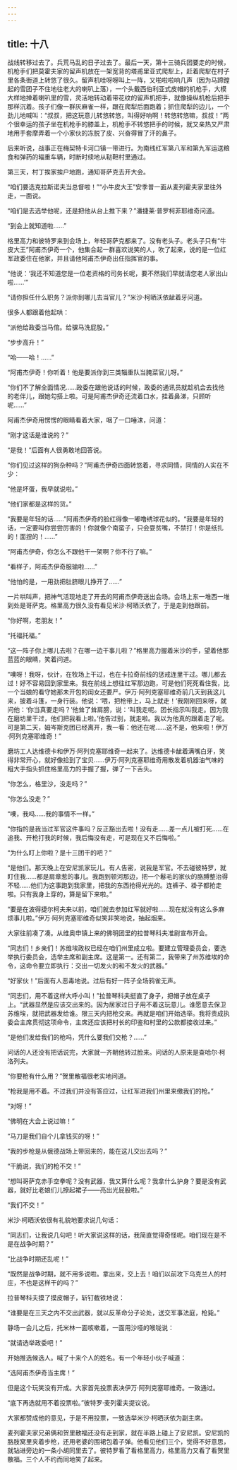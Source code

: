 ```yaml
---
---
---
```

title: 十八
---




战线转移过去了。兵荒马乱的日子过去了。最后一天，第十三骑兵团要走的时候，机枪手们把莫霍夫家的留声机放在一架宽背的塔甫里亚式爬犁上，赶着爬犁在村子里各条街道上转悠了很久。留声机哇呀呀叫上一阵，又啪啦啦响几声（因为马蹄蹚起的雪团子不住地往老大的喇叭上落），一个头戴西伯利亚式皮帽的机枪手，大模大样地掸着喇叭里的雪，灵活地转动着带花纹的留声机把手，就像操纵机枪后把手那样沉着。孩子们像一群灰麻雀一样，跟在爬犁后面跑着；抓住爬犁的边儿，一个劲儿地喊叫：“叔叔，把这玩意儿转悠转悠，叫得好响啊！转悠转悠嘛，叔叔！”两个很幸运的孩子坐在机枪手的膝盖上，机枪手不转悠把手的时候，就又亲热又严肃地用手套摩弄着一个小家伙的冻脱了皮、兴奋得冒了汗的鼻子。

后来听说，战事正在梅契特卡河口镇一带进行。为南线红军第八军和第九军运送粮食和弹药的辎重车辆，时断时续地从鞑靼村里通过。

第三天，村丁挨家挨户地跑，通知哥萨克去开大会。

“咱们要选克拉斯诺夫当总督啦！”“小牛皮大王”安季普一面从麦列霍夫家里往外走，一面说。

“咱们是去选举他呢，还是把他从台上推下来？”潘捷莱·普罗柯菲耶维奇问道。

“到会上就知道啦……”

格里高力和彼特罗来到会场上，年轻哥萨克都来了。没有老头子。老头子只有“牛皮大王”阿甫杰伊奇一个，他集合起一群喜欢说笑的人，吹了起来，说的是一位红军政委住在他家，并且请他阿甫杰伊奇出任指挥官的事。

“他说：‘我还不知道您是一位老资格的司务长呢，要不然我们早就请您老人家出山啦……’”

“请你担任什么职务？派你到哪儿去当官儿？”米沙·柯晒沃依龇着牙问道。

很多人都跟着他起哄：

“派他给政委当马倌。给骒马洗屁股。”

“步步高升！”

“哈——哈！……”

“阿甫杰伊奇！你听着！他是要派你到三类辎重队当腌菜官儿呀。”

“你们不了解全面情况……政委在跟他说话的时候，政委的通讯员就趁机会去找他的老伴儿，跟她勾搭上啦。可是阿甫杰伊奇还流着口水，挂着鼻涕，只顾听呢……”

阿甫杰伊奇用愣愣的眼睛看着大家，咽了一口唾沫，问道：

“刚才这话是谁说的？”

“是我！”后面有人很勇敢地回答说。

“你们见过这样的狗杂种吗？”阿甫杰伊奇四面转悠着，寻求同情，同情的人实在不少：

“他是坏蛋，我早就说啦。”

“他们家都是这样的货。”

“我要是年轻的话……”阿甫杰伊奇的脸红得像一嘟噜绣球花似的。“我要是年轻的话，一定要叫你尝尝厉害的！你就像个南蛮子，只会耍贫嘴，不禁打！你是纸扎的！面捏的！……”

“阿甫杰伊奇，你怎么不跟他干一架啊？你不行了嘛。”

“看样子，阿甫杰伊奇服输啦……”

“他怕的是，一用劲把肚脐眼儿挣开了……”

一片哄叫声，把神气活现地走了开去的阿甫杰伊奇送出会场。会场上东一堆西一堆到处是哥萨克。格里高力很久没有看见米沙·柯晒沃依了，于是走到他跟前。

“你好啊，老朋友！”

“托福托福。”

“这一阵子你上哪儿去啦？在哪一边干事儿啦？”格里高力握着米沙的手，望着他那蓝蓝的眼睛，笑着问道。

“噢呀！我呀，伙计，在牧场上干过，也在卡拉奇前线的惩戒连里干过。哪儿都去过！好不容易回到家里来。我在前线上想往红军那边跑，可是他们死死看住我，比一个当娘的看守她那未开包的闺女还要严。伊万·阿列克塞耶维奇前几天到我这儿来，披着斗篷，一身行装。他说：‘喂，把枪带上，马上就走！’我刚刚回来呀，就问他：‘你当真要走吗？’他耸了耸肩膀，说：‘叫我走呢。团长指示叫我走。因为我在磨坊里干过，他们把我看上啦。’他告过别，就走啦。我以为他真的跟着走了呢。可是第二天，姆岑斯克团已经离开，我一看：他还在呢……这不是，他来啦！伊万·阿列克塞耶维奇！”

磨坊工人达维德卡和伊万·阿列克塞耶维奇一起来了。达维德卡龇着满嘴白牙，笑得非常开心，就好像拾到了宝贝……伊万·阿列克塞耶维奇用散发着机器油气味的粗大手指头抓住格里高力的手握了握，弹了一下舌头。

“你怎么，格里沙，没走吗？”

“你怎么没走？”

“噢，我吗……我的事情不一样。”

“你指的是我当过军官这件事吗？反正豁出去啦！没有走……差一点儿被打死……在追我、开枪打我的时候，我后悔没有走，可是现在又不后悔啦。”

“为什么盯上你啦？是十三团干的吧？”

“是他们。那天晚上在安尼凯家玩儿。有人告密，说我是军官。不去碰彼特罗，就盯住我……都是肩章惹的事儿。我跑到顿河那边，把一个鬈毛的家伙的胳膊整治得不轻……他们为这事跑到我家里，把我的东西抢得光光的。连裤子、褂子都抢走啦。只有我身上穿的，算是留下来啦。”

“要是在波得捷尔柯夫来以前，咱们就去参加红军就好啦……现在就没有这么多麻烦事儿啦。”伊万·阿列克塞耶维奇似笑非笑地说，抽起烟来。

大家往前凑了凑。从维奥申镇上来的佛明团里的拉普琴科夫准尉宣布开会。

“同志们！乡亲们！苏维埃政权已经在咱们州里成立啦。要建立管理委员会，要选举执行委员会，选举主席和副主席。这是第一。还有第二，我带来了州苏维埃的命令，这命令要立即执行：交出一切发火的和不发火的武器。”

“好家伙！”后面有人恶毒地说。过后有好一阵子全场鸦雀无声。

“同志们，用不着这样大呼小叫！”拉普琴科夫挺直了身子，把帽子放在桌子上。“武器显然是应该交出来的。因为居家过日子用不着这玩意儿。谁愿意去保卫苏维埃，就把武器发给谁。限三天内把枪交来。再就是咱们开始选举。我将责成执委会主席贯彻这项命令，主席还应该把村长的印鉴和村里的公款都接收过来。”

“是他们发给我们的枪吗，凭什么要我们交枪？……”

问话的人还没有把话说完，大家就一齐朝他转过脸来。问话的人原来是查哈尔·柯洛列夫。

“你要枪有什么用？”贺里散福很老实地问道。

“枪我是用不着。不过我们并没有答应过，让红军进我们州里来缴我们的枪。”

“对呀！”

“佛明在大会上说过嘛！”

“马刀是我们自个儿拿钱买的呀！”

“我的步枪是从俄德战场上带回来的，能在这儿交出去吗？”

“干脆说，我们的枪不交！”

“想叫哥萨克赤手空拳呢？没有武器，我又算什么呢？我拿什么护身？要是没有武器，就好比老娘们儿撩起裙子——亮出光屁股啦。”

“我们不交！”

米沙·柯晒沃依很有礼貌地要求说几句话：

“同志们，让我说几句吧！听大家说这样的话，我简直觉得奇怪呢。咱们现在是不是在战争时期？”

“比战争时期还乱呢！”

“既然是战争时期，就不用多说啦。拿出来，交上去！咱们以前攻下乌克兰人的村庄，不也是这样干的吗？”

拉普琴科夫摸了摸皮帽子，斩钉截铁地说：

“谁要是在三天之内不交出武器，就以反革命分子论处，送交军事法庭，枪毙。”

静场一会儿之后，托米林一面咳嗽着，一面用沙哑的喉咙说：

“就请选举政委吧！”

开始推选候选人。喊了十来个人的姓名。有一个年轻小伙子喊道：

“选阿甫杰伊奇当主席！”

但是这个玩笑没有开成。大家首先投票表决伊万·阿列克塞耶维奇。一致通过。

“底下再选就用不着投票啦。”彼特罗·麦列霍夫提议说。

大家都赞成他的意见，于是不用投票，一致选举米沙·柯晒沃依为副主席。

麦列霍夫家兄弟俩和贺里散福还没有走到家，就在半路上碰上了安尼凯。安尼凯的胳肢窝里夹着步枪，还用老婆的围裙包着子弹。他看见他们三个，觉得不好意思，就钻进旁边的一条小胡同里去了。彼特罗看了看格里高力，格里高力又看了看贺里散福。三个人不约而同地笑了起来。